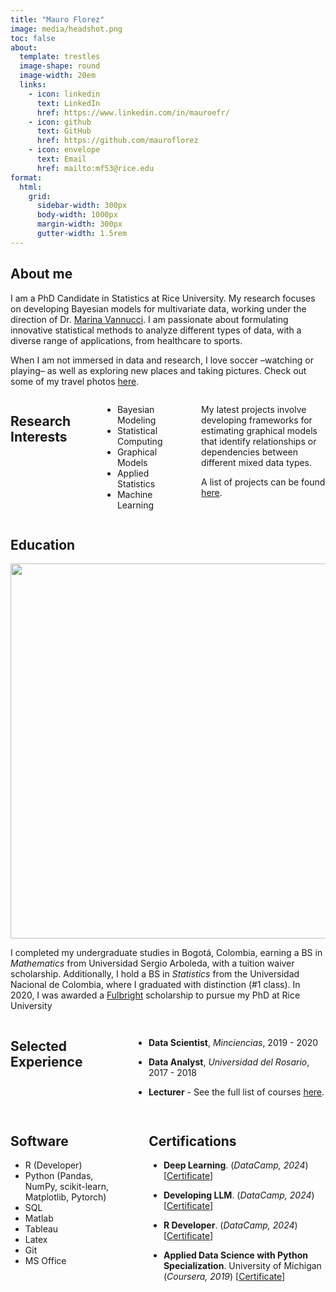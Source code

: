 ```yaml
---
title: "Mauro Florez"
image: media/headshot.png
toc: false
about:
  template: trestles
  image-shape: round
  image-width: 20em
  links:
    - icon: linkedin
      text: LinkedIn
      href: https://www.linkedin.com/in/mauroefr/
    - icon: github
      text: GitHub
      href: https://github.com/mauroflorez
    - icon: envelope
      text: Email
      href: mailto:mf53@rice.edu
format:
  html:
    grid:
      sidebar-width: 300px
      body-width: 1000px
      margin-width: 300px
      gutter-width: 1.5rem
---
```


::: justify
## About me

I am a PhD Candidate in Statistics at Rice University. My research focuses on developing Bayesian models for multivariate data, working under the direction of Dr. [Marina Vannucci](https://marina.blogs.rice.edu/). I am passionate about formulating innovative statistical methods to analyze different types of data, with a diverse range of applications, from healthcare to sports.

When I am not immersed in data and research, I love soccer –watching or playing– as well as exploring new places and taking pictures. Check out some of my travel photos [here](https://mauroflorez.github.io/gallery.html).
:::

::: columns
## Research Interests

::: {.column width="30%"}
-   Bayesian Modeling
-   Statistical Computing
-   Graphical Models
-   Applied Statistics
-   Machine Learning
:::

::: {.column width="5%"}
:::

::: {.column width="60%"}
::: justify
My latest projects involve developing frameworks for estimating graphical models that identify relationships or dependencies between different mixed data types.

A list of projects can be found [here](https://mauroflorez.github.io/projects.html).
:::
:::
:::

::: justify
## Education

![](media/logos2.png){fig-align="center" width="600"}

I completed my undergraduate studies in Bogotá, Colombia, earning a BS in *Mathematics* from Universidad Sergio Arboleda, with a tuition waiver scholarship. Additionally, I hold a BS in *Statistics* from the Universidad Nacional de Colombia, where I graduated with distinction (#1 class). In 2020, I was awarded a [Fulbright](https://www.fulbrightprogram.org/) scholarship to pursue my PhD at Rice University
:::

::: columns
## Selected Experience

-   **Data Scientist**, *Minciencias*, 2019 - 2020

-   **Data Analyst**, *Universidad del Rosario*, 2017 - 2018

-   **Lecturer** - See the full list of courses [here](https://mauroflorez.github.io/teaching.html).
:::

::: columns
::: {.column width="35%"}
## Software

-   R (Developer)
-   Python (Pandas, NumPy, scikit-learn, Matplotlib, Pytorch)
-   SQL
-   Matlab
-   Tableau
-   Latex
-   Git
-   MS Office
:::

::: {.column width="3%"}
:::

::: {.column width="60%"}
## Certifications

-   **Deep Learning**. (*DataCamp, 2024*) \[[Certificate](https://www.datacamp.com/completed/statement-of-accomplishment/track/fd6eb135af814741b062bb68c0d8eb1adbd4d76a)\]

-   **Developing LLM**. (*DataCamp, 2024*) \[[Certificate](https://www.datacamp.com/completed/statement-of-accomplishment/track/3e53de05e5673c349ecd9fb95b143a87891c7217)\]

-   **R Developer**. (*DataCamp, 2024*) \[[Certificate](https://www.datacamp.com/completed/statement-of-accomplishment/track/7add30a444c03f094691cc5c2e37aed02b5ee050)\]

-   **Applied Data Science with Python Specialization**. University of Michigan (*Coursera, 2019*) \[[Certificate](https://www.coursera.org/account/accomplishments/specialization/PWJ9L2Z83K5Z)\]
:::
:::
